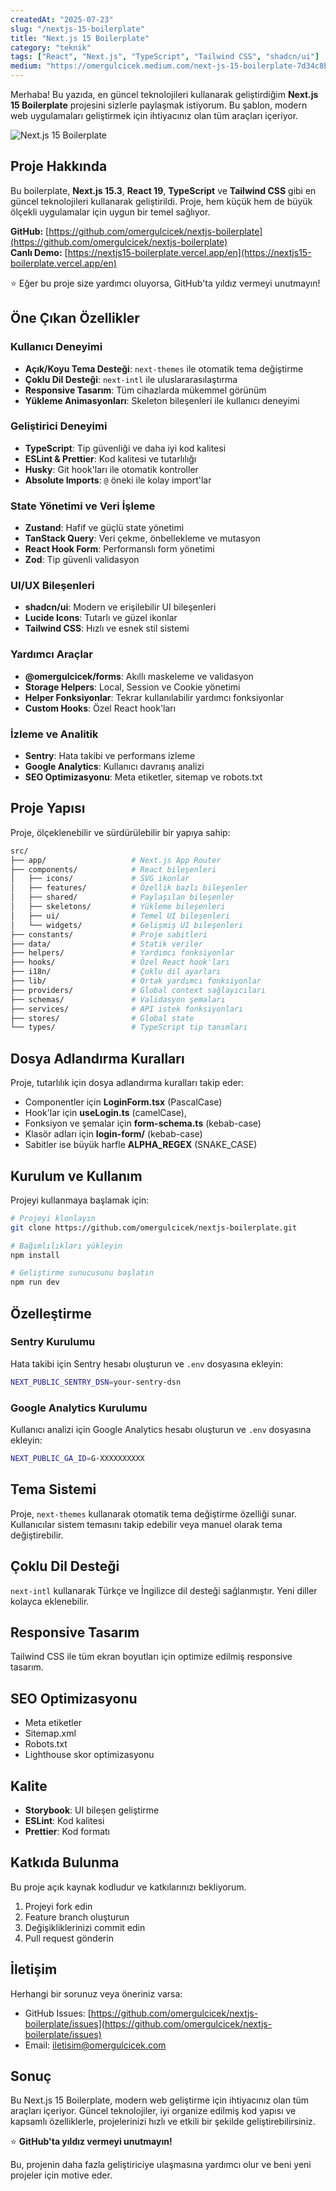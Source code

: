 ```yaml
---
createdAt: "2025-07-23"
slug: "/nextjs-15-boilerplate"
title: "Next.js 15 Boilerplate"
category: "teknik"
tags: ["React", "Next.js", "TypeScript", "Tailwind CSS", "shadcn/ui"]
medium: "https://omergulcicek.medium.com/next-js-15-boilerplate-7d34c8be6b16"
---
```


Merhaba! Bu yazıda, en güncel teknolojileri kullanarak geliştirdiğim **Next.js 15 Boilerplate** projesini sizlerle paylaşmak istiyorum. Bu şablon, modern web uygulamaları geliştirmek için ihtiyacınız olan tüm araçları içeriyor.

![Next.js 15 Boilerplate](/blog/2025-07-23/boilerplate.png)

## Proje Hakkında

Bu boilerplate, **Next.js 15.3**, **React 19**, **TypeScript** ve **Tailwind CSS** gibi en güncel teknolojileri kullanarak geliştirildi. Proje, hem küçük hem de büyük ölçekli uygulamalar için uygun bir temel sağlıyor.

**GitHub:** [https://github.com/omergulcicek/nextjs-boilerplate](https://github.com/omergulcicek/nextjs-boilerplate)  
**Canlı Demo:** [https://nextjs15-boilerplate.vercel.app/en](https://nextjs15-boilerplate.vercel.app/en)

⭐ Eğer bu proje size yardımcı oluyorsa, GitHub'ta yıldız vermeyi unutmayın!

## Öne Çıkan Özellikler

### Kullanıcı Deneyimi
- **Açık/Koyu Tema Desteği**: `next-themes` ile otomatik tema değiştirme
- **Çoklu Dil Desteği**: `next-intl` ile uluslararasılaştırma
- **Responsive Tasarım**: Tüm cihazlarda mükemmel görünüm
- **Yükleme Animasyonları**: Skeleton bileşenleri ile kullanıcı deneyimi

### Geliştirici Deneyimi
- **TypeScript**: Tip güvenliği ve daha iyi kod kalitesi
- **ESLint & Prettier**: Kod kalitesi ve tutarlılığı
- **Husky**: Git hook'ları ile otomatik kontroller
- **Absolute Imports**: `@` öneki ile kolay import'lar

### State Yönetimi ve Veri İşleme
- **Zustand**: Hafif ve güçlü state yönetimi
- **TanStack Query**: Veri çekme, önbellekleme ve mutasyon
- **React Hook Form**: Performanslı form yönetimi
- **Zod**: Tip güvenli validasyon

### UI/UX Bileşenleri
- **shadcn/ui**: Modern ve erişilebilir UI bileşenleri
- **Lucide Icons**: Tutarlı ve güzel ikonlar
- **Tailwind CSS**: Hızlı ve esnek stil sistemi

### Yardımcı Araçlar
- **@omergulcicek/forms**: Akıllı maskeleme ve validasyon
- **Storage Helpers**: Local, Session ve Cookie yönetimi
- **Helper Fonksiyonlar**: Tekrar kullanılabilir yardımcı fonksiyonlar
- **Custom Hooks**: Özel React hook'ları

### İzleme ve Analitik
- **Sentry**: Hata takibi ve performans izleme
- **Google Analytics**: Kullanıcı davranış analizi
- **SEO Optimizasyonu**: Meta etiketler, sitemap ve robots.txt

## Proje Yapısı

Proje, ölçeklenebilir ve sürdürülebilir bir yapıya sahip:

```bash
src/
├── app/                   # Next.js App Router
├── components/            # React bileşenleri
│   ├── icons/             # SVG ikonlar
│   ├── features/          # Özellik bazlı bileşenler
│   ├── shared/            # Paylaşılan bileşenler
│   ├── skeletons/         # Yükleme bileşenleri
│   ├── ui/                # Temel UI bileşenleri
│   └── widgets/           # Gelişmiş UI bileşenleri
├── constants/             # Proje sabitleri
├── data/                  # Statik veriler
├── helpers/               # Yardımcı fonksiyonlar
├── hooks/                 # Özel React hook'ları
├── i18n/                  # Çoklu dil ayarları
├── lib/                   # Ortak yardımcı fonksiyonlar
├── providers/             # Global context sağlayıcıları
├── schemas/               # Validasyon şemaları
├── services/              # API istek fonksiyonları
├── stores/                # Global state
└── types/                 # TypeScript tip tanımları
```

## Dosya Adlandırma Kuralları

Proje, tutarlılık için dosya adlandırma kuralları takip eder:

* Componentler için **LoginForm.tsx** (PascalCase)
* Hook'lar için **useLogin.ts** (camelCase),
* Fonksiyon ve şemalar için **form-schema.ts** (kebab-case)
* Klasör adları için **login-form/** (kebab-case)
* Sabitler ise büyük harfle **ALPHA_REGEX** (SNAKE_CASE)

## Kurulum ve Kullanım

Projeyi kullanmaya başlamak için:

```bash
# Projeyi klonlayın
git clone https://github.com/omergulcicek/nextjs-boilerplate.git

# Bağımlılıkları yükleyin
npm install

# Geliştirme sunucusunu başlatın
npm run dev
```

## Özelleştirme

### Sentry Kurulumu
Hata takibi için Sentry hesabı oluşturun ve `.env` dosyasına ekleyin:

```bash
NEXT_PUBLIC_SENTRY_DSN=your-sentry-dsn
```

### Google Analytics Kurulumu
Kullanıcı analizi için Google Analytics hesabı oluşturun ve `.env` dosyasına ekleyin:

```bash
NEXT_PUBLIC_GA_ID=G-XXXXXXXXXX
```

## Tema Sistemi

Proje, `next-themes` kullanarak otomatik tema değiştirme özelliği sunar. Kullanıcılar sistem temasını takip edebilir veya manuel olarak tema değiştirebilir.

## Çoklu Dil Desteği

`next-intl` kullanarak Türkçe ve İngilizce dil desteği sağlanmıştır. Yeni diller kolayca eklenebilir.

## Responsive Tasarım

Tailwind CSS ile tüm ekran boyutları için optimize edilmiş responsive tasarım.

## SEO Optimizasyonu

- Meta etiketler
- Sitemap.xml
- Robots.txt
- Lighthouse skor optimizasyonu

## Kalite

- **Storybook**: UI bileşen geliştirme
- **ESLint**: Kod kalitesi
- **Prettier**: Kod formatı

## Katkıda Bulunma

Bu proje açık kaynak kodludur ve katkılarınızı bekliyorum.

1. Projeyi fork edin
2. Feature branch oluşturun
3. Değişikliklerinizi commit edin
4. Pull request gönderin

## İletişim

Herhangi bir sorunuz veya öneriniz varsa:
- GitHub Issues: [https://github.com/omergulcicek/nextjs-boilerplate/issues](https://github.com/omergulcicek/nextjs-boilerplate/issues)
- Email: [iletisim@omergulcicek.com](mailto:iletisim@omergulcicek.com)

## Sonuç

Bu Next.js 15 Boilerplate, modern web geliştirme için ihtiyacınız olan tüm araçları içeriyor. Güncel teknolojiler, iyi organize edilmiş kod yapısı ve kapsamlı özelliklerle, projelerinizi hızlı ve etkili bir şekilde geliştirebilirsiniz.

⭐ **GitHub'ta yıldız vermeyi unutmayın!**

Bu, projenin daha fazla geliştiriciye ulaşmasına yardımcı olur ve beni yeni projeler için motive eder.
